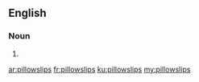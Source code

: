 ==English==

===Noun===
{{head|en}}

# {{plural of|pillowslip}}

[[ar:pillowslips]]
[[fr:pillowslips]]
[[ku:pillowslips]]
[[my:pillowslips]]